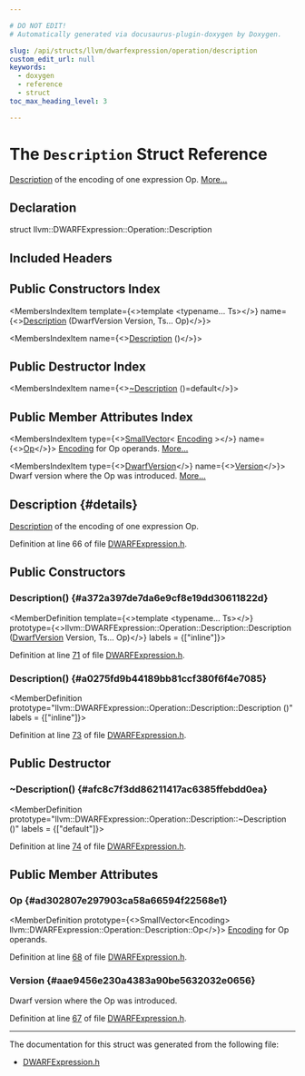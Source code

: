 ```yaml
---

# DO NOT EDIT!
# Automatically generated via docusaurus-plugin-doxygen by Doxygen.

slug: /api/structs/llvm/dwarfexpression/operation/description
custom_edit_url: null
keywords:
  - doxygen
  - reference
  - struct
toc_max_heading_level: 3

---
```





# The `Description` Struct Reference

<DoxygenPage pluginConfig={pluginConfig}>

<a href="/docs/api/structs/llvm/dwarfexpression/operation/description">Description</a> of the encoding of one expression Op. <a href="#details">More...</a>

## Declaration

<CodeBlock>struct llvm::DWARFExpression::Operation::Description</CodeBlock>

## Included Headers

<IncludesList>
<IncludesListItem
  filePath="llvm/DebugInfo/DWARF/DWARFExpression.h"
  permalink="/docs/api/files/include/include/llvm/include/llvm/debuginfo/include/llvm/debuginfo/dwarf/dwarfexpression-h"
  isLocal="true" />
</IncludesList>

## Public Constructors Index

<MembersIndex>

<MembersIndexItem
  template={<>template &lt;typename... Ts&gt;</>}
  name={<><a href="#a372a397de7da6e9cf8e19dd30611822d">Description</a> (DwarfVersion Version, Ts... Op)</>}>
</MembersIndexItem>

<MembersIndexItem
  name={<><a href="#a0275fd9b44189bb81ccf380f6f4e7085">Description</a> ()</>}>
</MembersIndexItem>

</MembersIndex>

## Public Destructor Index

<MembersIndex>

<MembersIndexItem
  name={<><a href="#afc8c7f3dd86211417ac6385ffebdd0ea">~Description</a> ()=default</>}>
</MembersIndexItem>

</MembersIndex>

## Public Member Attributes Index

<MembersIndex>

<MembersIndexItem
  type={<><a href="/docs/api/classes/llvm/smallvector">SmallVector</a>&lt; <a href="/docs/api/classes/llvm/dwarfexpression/operation/#a8f965a4aa6c5f05ac1b790daf7835212">Encoding</a> &gt;</>}
  name={<><a href="#ad302807e297903ca58a66594f22568e1">Op</a></>}>
<a href="/docs/api/classes/llvm/dwarfexpression/operation/#a8f965a4aa6c5f05ac1b790daf7835212">Encoding</a> for Op operands. <a href="#ad302807e297903ca58a66594f22568e1">More...</a>
</MembersIndexItem>

<MembersIndexItem
  type={<><a href="/docs/api/classes/llvm/dwarfexpression/operation/#a30b6fa3d07e5f5a923ae7940af8f47d8">DwarfVersion</a></>}
  name={<><a href="#aae9456e230a4383a90be5632032e0656">Version</a></>}>
Dwarf version where the Op was introduced. <a href="#aae9456e230a4383a90be5632032e0656">More...</a>
</MembersIndexItem>

</MembersIndex>

## Description {#details}

<a href="/docs/api/structs/llvm/dwarfexpression/operation/description">Description</a> of the encoding of one expression Op.

Definition at line 66 of file <a href="/docs/api/files/include/include/llvm/include/llvm/debuginfo/include/llvm/debuginfo/dwarf/dwarfexpression-h">DWARFExpression.h</a>.

<SectionDefinition>

## Public Constructors

### Description() {#a372a397de7da6e9cf8e19dd30611822d}

<MemberDefinition
  template={<>template &lt;typename... Ts&gt;</>}
  prototype={<>llvm::DWARFExpression::Operation::Description::Description (<a href="/docs/api/classes/llvm/dwarfexpression/operation/#a30b6fa3d07e5f5a923ae7940af8f47d8">DwarfVersion</a> Version, Ts... Op)</>}
  labels = {["inline"]}>

Definition at line <a href="/docs/api/files/include/include/llvm/include/llvm/debuginfo/include/llvm/debuginfo/dwarf/dwarfexpression-h/#l00071">71</a> of file <a href="/docs/api/files/include/include/llvm/include/llvm/debuginfo/include/llvm/debuginfo/dwarf/dwarfexpression-h">DWARFExpression.h</a>.
</MemberDefinition>

### Description() {#a0275fd9b44189bb81ccf380f6f4e7085}

<MemberDefinition
  prototype="llvm::DWARFExpression::Operation::Description::Description ()"
  labels = {["inline"]}>

Definition at line <a href="/docs/api/files/include/include/llvm/include/llvm/debuginfo/include/llvm/debuginfo/dwarf/dwarfexpression-h/#l00073">73</a> of file <a href="/docs/api/files/include/include/llvm/include/llvm/debuginfo/include/llvm/debuginfo/dwarf/dwarfexpression-h">DWARFExpression.h</a>.
</MemberDefinition>

</SectionDefinition>

<SectionDefinition>

## Public Destructor

### ~Description() {#afc8c7f3dd86211417ac6385ffebdd0ea}

<MemberDefinition
  prototype="llvm::DWARFExpression::Operation::Description::~Description ()"
  labels = {["default"]}>

Definition at line <a href="/docs/api/files/include/include/llvm/include/llvm/debuginfo/include/llvm/debuginfo/dwarf/dwarfexpression-h/#l00074">74</a> of file <a href="/docs/api/files/include/include/llvm/include/llvm/debuginfo/include/llvm/debuginfo/dwarf/dwarfexpression-h">DWARFExpression.h</a>.
</MemberDefinition>

</SectionDefinition>

<SectionDefinition>

## Public Member Attributes

### Op {#ad302807e297903ca58a66594f22568e1}

<MemberDefinition
  prototype={<>SmallVector&lt;Encoding&gt; llvm::DWARFExpression::Operation::Description::Op</>}>
<a href="/docs/api/classes/llvm/dwarfexpression/operation/#a8f965a4aa6c5f05ac1b790daf7835212">Encoding</a> for Op operands.

Definition at line <a href="/docs/api/files/include/include/llvm/include/llvm/debuginfo/include/llvm/debuginfo/dwarf/dwarfexpression-h/#l00068">68</a> of file <a href="/docs/api/files/include/include/llvm/include/llvm/debuginfo/include/llvm/debuginfo/dwarf/dwarfexpression-h">DWARFExpression.h</a>.
</MemberDefinition>

### Version {#aae9456e230a4383a90be5632032e0656}

<MemberDefinition
  prototype="DwarfVersion llvm::DWARFExpression::Operation::Description::Version">
Dwarf version where the Op was introduced.

Definition at line <a href="/docs/api/files/include/include/llvm/include/llvm/debuginfo/include/llvm/debuginfo/dwarf/dwarfexpression-h/#l00067">67</a> of file <a href="/docs/api/files/include/include/llvm/include/llvm/debuginfo/include/llvm/debuginfo/dwarf/dwarfexpression-h">DWARFExpression.h</a>.
</MemberDefinition>

</SectionDefinition>

<hr/>

The documentation for this struct was generated from the following file:

<ul>
<li><a href="/docs/api/files/include/include/llvm/include/llvm/debuginfo/include/llvm/debuginfo/dwarf/dwarfexpression-h">DWARFExpression.h</a></li>
</ul>

</DoxygenPage>
